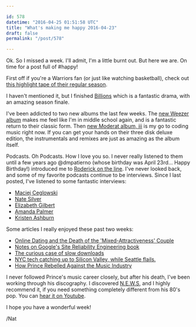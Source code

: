```yaml
---

id: 578
datetime: "2016-04-25 01:51:58 UTC"
title: "What's making me happy 2016-04-23"
draft: false
permalink: "/post/578"

---
```


Ok. So I missed a week. I'll admit, I'm a little burnt out. But here we are. On time for a post full of #happy!

First off if you're a Warriors fan (or just like watching basketball), check out [this highlight tape of their regular season](https://youtu.be/RECdKuQz3NA).

I haven't mentioned it, but I finished [Billions](https://en.wikipedia.org/wiki/Billions_(TV_series)) which is a fantastic drama, with an amazing season finale.

I've been addicted to two new albums the last few weeks. The [new Weezer album](https://en.wikipedia.org/wiki/Weezer_(2016_album)) makes me feel like I'm in middle school again, and is a fantastic return to their classic form. Then [new Moderat album, iii](https://en.wikipedia.org/wiki/III_(Moderat_album)) is my go to coding music right now. If you can get your hands on their three disk deluxe edition, the instrumentals and remixes are just as amazing as the album itself.

Podcasts. Oh Podcasts. How I love you so. I never really listened to them until a few years ago @dmpatierno (whose birthday was April 23rd... Happy Birthday!) introduced me to [Roderick on the line](http://www.merlinmann.com/roderick/). I've never looked back, and some of my favorite podcasts continue to be interviews. Since I last posted, I've listened to some fantastic interviews:

 - [Maciej Ceglowski](https://longform.org/posts/longform-podcast-189-maciej-ceglowski)
 - [Nate Silver](https://longform.org/posts/longform-podcast-188-nate-silver)
 - [Elizabeth Gilbert](https://longform.org/posts/longform-podcast-187-elizabeth-gilbert)
 - [Amanda Palmer](http://designobserver.com/feature/amanda-palmer-new/39261/)
 - [Kristen Ashburn](https://soundcloud.com/mikewalsh/kristen-ashburn)

Some articles I really enjoyed these past two weeks:

  - [Online Dating and the Death of the 'Mixed-Attractiveness' Couple](http://priceonomics.com/online-dating-and-the-death-of-the-mixed/)
 - [Notes on Google's Site Reliability Engineering book](http://danluu.com/google-sre-book/)
 - [The curious case of slow downloads](https://blog.cloudflare.com/the-curious-case-of-slow-downloads/)
 - [NYC tech catching up to Silicon Valley, while Seattle flails.](https://medium.com/@sandimac/nyc-tech-catching-up-to-silicon-valley-while-seattle-flails-here-s-why-97ba7147b5f6#.vcurd77e4)
 - [How Prince Rebelled Against the Music Industry](http://nyti.ms/212k0jH)

I never followed Prince's music career closely, but after his death, I've been working through his discography. I discovered [N.E.W.S](https://en.wikipedia.org/wiki/N.E.W.S_(Prince_album)), and I highly recommend it, if you need something completely different from his 80's pop. You can [hear it on Youtube](https://youtu.be/zRc8KLtrjxM).

I hope you have a wonderful week!

/Nat

